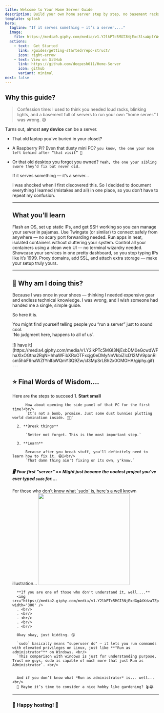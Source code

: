 ```yaml
---
title: Welcome to Your Home Server Guide
description: Build your own home server step by step, no basement racks required.
template: splash
hero:
  tagline: "If it serves something — it’s a server...."
  image:
    file: https://media0.giphy.com/media/v1.Y2lkPTc5MGI3NjExc3lsaWplYWs0cDdwYzRhN3M0Mngzc2ZraTBkbHc1cTdpcHZxbnBkZCZlcD12MV9pbnRlcm5hbF9naWZfYnlfaWQmY3Q9Zw/jN9S0faVsUUfdaY50J/giphy.gif
  actions:
    - text:  Get Started
      link: /guides/getting-started/repo-struct/
      icon: right-arrow
    - text: View on GitHub
      link: https://github.com/deepesh611/Home-Server
      icon: github
      variant: minimal
next: false
---
```





## Why this guide?

> Confession time: I used to think you needed loud racks, blinking lights, and a basement full of servers to run your own “home server.” I was wrong. 😅

Turns out, almost **any device** can be a server.
- That old laptop you’ve buried in your closet?
- A Raspberry Pi? Even that dusty mini PC? `you know, the one your mom left behind after “that visit” 👀`
- Or that old desktop you forgot you owned? `Yeah, the one your sibling swore they’d fix but never did.`

    <Aside>
        If it serves something — it’s a server...
    </Aside>

    I was shocked when I first discovered this. So I decided to document everything I learned (mistakes and all) in one place, so you don’t have to repeat my confusion.

    ---

    ## What you’ll learn

    <CardGrid stagger>
        <Card title="Prep your hardware" icon="laptop">
            Flash an OS, set up static IPs, and get SSH working so you can manage your server in pajamas.
        </Card>
        <Card title="Secure remote access" icon="approve-check-circle">
            Use Twingate (or similar) to connect safely from anywhere — no scary port forwarding needed.
        </Card>
        <Card title="Deploy apps with Docker" icon="seti:docker">
            Run apps in neat, isolated containers without cluttering your system.
        </Card>
        <Card title="Manage with Portainer" icon="pencil">
            Control all your containers using a clean web UI — no terminal wizardry needed.
        </Card>
        <Card title="Build a landing page" icon="rocket">
            Showcase your services in one pretty dashboard, so you stop typing IPs like it’s 1999.
        </Card>
        <Card title="Add extra magic" icon="starlight">
            Proxy domains, add SSL, and attach extra storage — make your setup truly yours.
        </Card>
    </CardGrid>

    ---

    ## 💬 Why am I doing this?

    Because I was once in your shoes — thinking I needed expensive gear and endless technical knowledge.
    I was wrong, and I wish someone had handed me a single, simple guide.

    So here it is.

    <Aside type="caution">
        You might find yourself telling people you “run a server” just to sound cool.<br/>
        `No judgment here, happens to all of us`.<br/><br/>
        ![i have it](https://media4.giphy.com/media/v1.Y2lkPTc5MGI3NjExbDM0eGcwdWFhaXlxOGtna2RqNHhhaWFibXRxOTFxcjg0eDMyNnVkbiZlcD12MV9pbnRlcm5hbF9naWZfYnlfaWQmY3Q9Zw/cl3MpSrLBh2x0OMOHA/giphy.gif)
    </Aside>
    ---

    ## ⭐ Final Words of Wisdom....

    Here are the steps to succeed
    <Steps>
        1. **Start small**

            How about opening the side panel of that PC for the first time?<br/>
            `It’s not a bomb, promise. Just some dust bunnies plotting world domination inside. 🐰💥`

        2. **Break things**

            `Better not forget. This is the most important step.`

        3. **Learn**

            Because after you break stuff, you'll definitely need to learn how to fix it. 😅🔧<br/>
            `That damn thing ain't fixing on its own, y'know.`
    </Steps>

    #####  🖥️ Your first "server" >> Might just become the coolest project you've ever typed `sudo` for....

    <Aside>
        For those who don't know what `sudo` is, here's a well known illustration...
        <img src="https://i.redd.it/udh8vnga3op21.jpg" width="300"/>

        **If you are one of those who don't understand it, well....**
        <img src="https://media2.giphy.com/media/v1.Y2lkPTc5MGI3NjExdGg4dXdzaTZpcWc3eWUxcWc3eGdobzQzcWNvYWFuamdicHR1NWdubyZlcD12MV9pbnRlcm5hbF9naWZfYnlfaWQmY3Q9Zw/0zBRRRTbIAXmoEPKgc/giphy.gif" width='300' />
        . <br/>
        . <br/>
        . <br/>
        . <br/>
        . <br/>

        Okay okay, just kidding. 😜

        `sudo` basically means "superuser do" — it lets you run commands with elevated privileges on Linux, just like **"Run as administrator"** on Windows. <br/>
        `This comparison with windows is just for understanding purpose. Trust me guys, sudo is capable of much more that just Run as Administrator`. <br/>


        And if you don’t know what *Run as administrator* is... well...<br/>
        🧐 Maybe it’s time to consider a nice hobby like gardening? 🪴😂


    </Aside>

    ---

    ### 💖 Happy hosting! 🚀

